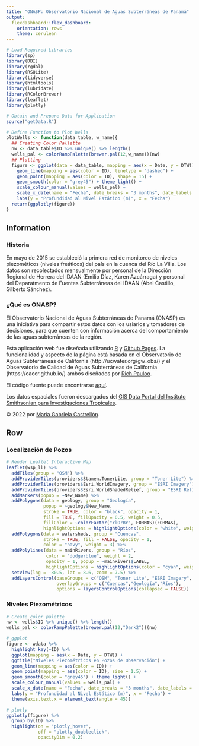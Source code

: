 ```yaml
---
title: "ONASP: Observatorio Nacional de Aguas Subterráneas de Panamá"
output: 
  flexdashboard::flex_dashboard:
    orientation: rows
    theme: cerulean
---
```


```r
# Load Required Libraries
library(sp)
library(DBI)
library(rgdal)
library(RSQLite)
library(tidyverse)
library(htmltools)
library(lubridate)
library(RColorBrewer)
library(leaflet)
library(plotly)

# Obtain and Prepare Data for Application
source("getData.R")

# Define Function to Plot Wells
plotWells <- function(data_table, w_name){
  ## Creating Color Pallette
  nw <- data_table$ID %>% unique() %>% length()
  wells_pal <- colorRampPalette(brewer.pal(12,w_name))(nw)
  ## Plotting
  figure <- ggplot(data = data_table, mapping = aes(x = Date, y = DTW)) + 
    geom_line(mapping = aes(color = ID), linetype = "dashed") +
    geom_point(mapping = aes(color = ID), shape = 15) +
    geom_smooth(color = "grey45") + theme_light() + 
    scale_colour_manual(values = wells_pal) +
    scale_x_date(name = "Fecha", date_breaks = "3 months", date_labels = "%b %Y") +
    labs(y = "Profundidad al Nivel Estático (m)", x = "Fecha")
  return(ggplotly(figure))
}
```


Information {.sidebar}
-------------------------------------

### Historia

En mayo de 2015 se estableció la primera red de monitoreo de niveles piezométicos (niveles freáticos) del país en la cuenca del Río La Villa. Los datos son recolectados mensualmente por personal de la Dirección Regional de Herrera del IDAAN (Emilio Díaz, Karen Azcárraga) y personal del Deparatmento de Fuentes Subterráneas del IDAAN (Abel Castillo, Gilberto Sánchez).

### ¿Qué es ONASP?

El Observatorio Nacional de Aguas Subterráneas de Panamá (ONASP) es una iniciativa para compartir estos datos con los usiarios y tomadores de decisiones, para que cuenten con información acerca del comportamiento de las aguas subterráneas de la región.

Esta aplicación web fue diseñada utilizando [R](https://www.r-project.org/) y [Github Pages](https://pages.github.com/). La funcionalidad y aspecto de la página está basada en el Observatorio de Aguas Subterráneas de California (http://ucwater.org/gw_obs/) y el Observatorio de Calidad de Aguas Subterráneas de California (https://caccr.github.io/) ambos diseñados por [Rich Pauloo](https://richpauloo.github.io/).

El código fuente puede encontrarse [aquí](https://github.com/mgcastre/ONASP/tree/gh-pages).

Los datos espaciales fueron descargados del [GIS Data Portal del Instituto Smithsonian para Investigaciones Tropicales](https://stridata-si.opendata.arcgis.com).

&copy; 2022 por [María Gabriela Castrellón](https://github.com/mgcastre).


Row {.tabset}
-------------------------------------

### Localización de Pozos

```r
# Render Leaflet Interactive Map
leaflet(wsp_ll) %>%
  addTiles(group = "OSM") %>%
  addProviderTiles(providers$Stamen.TonerLite, group = "Toner Lite") %>%
  addProviderTiles(providers$Esri.WorldImagery, group = "ESRI Imagery") %>%
  addProviderTiles(providers$Esri.WorldShadedRelief, group = "ESRI Relief") %>%
  addMarkers(popup = ~New_Name) %>%
  addPolygons(data = geology, group = "Geología",
              popup = ~geology$New_Name,
              stroke = TRUE, color = "black", opacity = 1,
              fill = TRUE, fillOpacity = 0.5, weight = 0.5,
              fillColor = ~colorFactor("YlOrBr", FORMAS)(FORMAS),
              highlightOptions = highlightOptions(color = "white", weight = 1.5, bringToFront = FALSE)) %>%
  addPolygons(data = watersheds, group = "Cuencas",
              stroke = TRUE, fill = FALSE, opacity = 1,
              color = "navy", weight = 3) %>% 
  addPolylines(data = mainRivers, group = "Ríos",
               color = "dodgerblue", weight = 2,
               opacity = 1, popup = ~mainRivers$LABEL,
               highlightOptions = highlightOptions(color = "cyan", weight = 2.5)) %>%
  setView(lng = -80.5, lat = 8.6, zoom = 7.5) %>%
  addLayersControl(baseGroups = c("OSM", "Toner Lite", "ESRI Imagery", "ESRI Relief"),
                   overlayGroups = c("Cuencas","Geología","Ríos"),
                   options = layersControlOptions(collapsed = FALSE))
```


### Niveles Piezométricos

```r
# Create color palette
nw <- wells$ID %>% unique() %>% length()
wells_pal <- colorRampPalette(brewer.pal(12,"Dark2"))(nw)

# ggplot
figure <- wdata %>% 
  highlight_key(~ID) %>% 
  ggplot(mapping = aes(x = Date, y = DTW)) + 
  ggtitle("Niveles Piezométricos en Pozos de Observación") +
  geom_line(mapping = aes(color = ID)) +
  geom_point(mapping = aes(color = ID), size = 1.5) +
  geom_smooth(color = "grey45") + theme_light() +
  scale_colour_manual(values = wells_pal) +
  scale_x_date(name = "Fecha", date_breaks = "3 months", date_labels = "%b %Y") +
  labs(y = "Profundidad al Nivel Estático (m)", x = "Fecha") +
  theme(axis.text.x = element_text(angle = 45))

# plotly
ggplotly(figure) %>% 
  group_by(ID) %>%
  highlight(on = "plotly_hover", 
            off = "plotly_doubleclick",
            opacityDim = 0.2)
```


